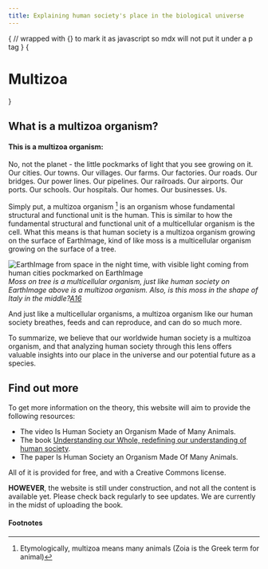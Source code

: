 ```yaml
---
title: Explaining human society's place in the biological universe
---
```




{
// wrapped with {} to mark it as javascript so mdx will not put it under a p tag
}
{<h1 className="text-center font-extrabold md:text-5xl mt-8">Multizoa</h1>}

## What is a multizoa organism?

#### This is a multizoa organism:

[//]: # (<video width="100%" height="100%" autoPlay muted loop>)

[//]: # (  <source src="videos/landing-page/earth.mp4" type="video/mp4" />)

[//]: # (  Your browser does not support the video tag.)

[//]: # (</video>)

<EarthImage>
    <div></div>
</EarthImage>


No, not the planet - the little pockmarks of light that you see growing on it. Our cities. Our towns. Our villages. Our farms. Our factories. Our roads. Our bridges. Our power lines. Our pipelines. Our railroads. Our airports. Our ports. Our schools. Our hospitals. Our homes. Our businesses. Us.

Simply put, a multizoa organism [^1] is an organism whose fundamental structural and functional unit is the human. This is similar to how the fundamental structural and functional unit of a multicellular organism is the cell. What this means is that human society is a multizoa organism growing on the surface of EarthImage, kind of like moss is a multicellular organism growing on the surface of a tree.

![EarthImage from space in the night time, with visible light coming from human cities pockmarked on EarthImage](../public/images/landing-page/tree-with-moss.jpg)
<span style={imgDescStyle}><em>Moss on tree is a multicellular organism, just like human society on EarthImage above is a multizoa organism. Also, is this moss in the shape of Italy in the middle?[A16](/fullbook/image-source#chapter-iii---does-human-society-feed)</em></span>

And just like a multicellular organisms, a multizoa organism like our human society breathes, feeds and can reproduce, and can do so much more.

To summarize, we believe that our worldwide human society is a multizoa organism, and that analyzing human society through this lens offers valuable insights into our place in the universe and our potential future as a species.

## Find out more

To get more information on the theory, this website will aim to provide the following resources:

* The video Is Human Society an Organism Made of Many Animals.
* The book [Understanding our Whole, redefining our understanding of human society](/fullbook/getting-started).
* The paper Is Human Society an Organism Made Of Many Animals.

All of it is provided for free, and with a Creative Commons license.

**HOWEVER**, the website is still under construction, and not all the content is available yet. Please check back regularly to see updates. We are currently in the midst of uploading the book.

[//]: # (## Community)

[//]: # ()
[//]: # (The website also provides the ability to comment on each page, where applicable. Feel free to write your opinion, but please be respectful when doing so.)

#### Footnotes

[^1]: Etymologically, multizoa means many animals (Zoia is the Greek term for animal)

